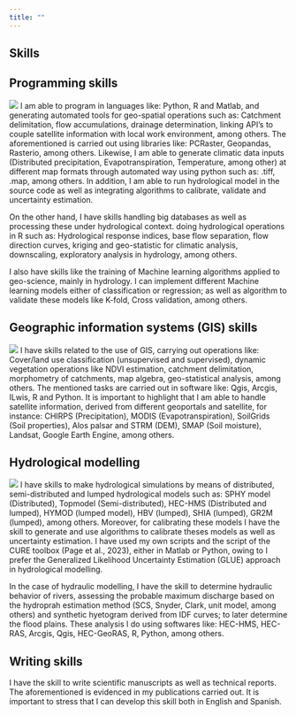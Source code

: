 ```yaml
---
title: ""
---
```


::: roun-mancha
::: text_param
::: contenedor
# Skills

## Programming skills

![](drin.jpg) I am able to program in languages like: Python, R and Matlab, and generating automated tools for geo-spatial operations such as: Catchment delimitation, flow accumulations, drainage determination, linking API's to couple satellite information with local work environment, among others. The aforementioned is carried out using libraries like: PCRaster, Geopandas, Rasterio, among others. Likewise, I am able to generate climatic data inputs (Distributed precipitation, Evapotranspiration, Temperature, among other) at different map formats through automated way using python such as: .tiff, .map, among others. In addition, I am able to run hydrological model in the source code as well as integrating algorithms to calibrate, validate and uncertainty estimation.

On the other hand, I have skills handling big databases as well as processing these under hydrological context. doing hydrological operations in R such as: Hydrological response indices, base flow separation, flow direction curves, kriging and geo-statistic for climatic analysis, downscaling, exploratory analysis in hydrology, among others.

I also have skills like the training of Machine learning algorithms applied to geo-science, mainly in hydrology. I can implement different Machine learning models either of classification or regression; as well as algorithm to validate these models like K-fold, Cross validation, among others.
:::
:::
:::

::: text_param
::: contenedor
::: ri-im
## Geographic information systems (GIS) skills

![](sig2.jpg) I have skills related to the use of GIS, carrying out operations like: Cover/land use classification (unsupervised and supervised), dynamic vegetation operations like NDVI estimation, catchment delimitation, morphometry of catchments, map algebra, geo-statistical analysis, among others. The mentioned tasks are carried out in software like: Qgis, Arcgis, ILwis, R and Python. It is important to highlight that I am able to handle satellite information, derived from different geoportals and satellite, for instance: CHIRPS (Precipitation), MODIS (Evapotranspiration), SoilGrids (Soil properties), Alos palsar and STRM (DEM), SMAP (Soil moisture), Landsat, Google Earth Engine, among others.
:::
:::
:::

::: roun-mancha
::: text_param
::: contenedor
## Hydrological modelling

![](uncertainty.jpg) I have skills to make hydrological simulations by means of distributed, semi-distributed and lumped hydrological models such as: SPHY model (Distributed), Topmodel (Semi-distributed), HEC-HMS (Distributed and lumped), HYMOD (lumped model), HBV (lumped), SHIA (lumped), GR2M (lumped), among others. Moreover, for calibrating these models I have the skill to generate and use algorithms to calibrate theses models as well as uncertainty estimation. I have used my own scripts and the script of the CURE toolbox (Page et al., 2023), either in Matlab or Python, owing to I prefer the Generalized Likelihood Uncertainty Estimation (GLUE) approach in hydrological modelling.

In the case of hydraulic modelling, I have the skill to determine hydraulic behavior of rivers, assessing the probable maximum discharge based on the hydroprah estimation method (SCS, Snyder, Clark, unit model, among others) and synthetic hyetogram derived from IDF curves; to later determine the flood plains. These analysis I do using softwares like: HEC-HMS, HEC-RAS, Arcgis, Qgis, HEC-GeoRAS, R, Python, among others.
:::
:::
:::

::: text_param
::: contenedor
## Writing skills

I have the skill to write scientific manuscripts as well as technical reports. The aforementioned is evidenced in my publications carried out. It is important to stress that I can develop this skill both in English and Spanish.
:::
:::
